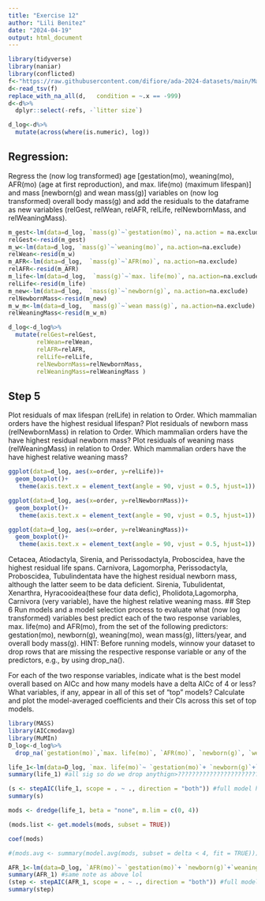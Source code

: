 ```yaml
---
title: "Exercise 12"
author: "Lili Benitez"
date: "2024-04-19"
output: html_document
---
```


```r
library(tidyverse)
library(naniar)
library(conflicted)
f<-"https://raw.githubusercontent.com/difiore/ada-2024-datasets/main/Mammal_lifehistories_v2.txt"
d<-read_tsv(f)
replace_with_na_all(d,   condition = ~.x == -999)
d<-d%>%
  dplyr::select(-refs, -`litter size`)

d_log<-d%>%
  mutate(across(where(is.numeric), log))

```

## Regression: 
Regress the (now log transformed) age [gestation(mo), weaning(mo), AFR(mo) (age at first reproduction), and max. life(mo) (maximum lifespan)] and mass [newborn(g) and wean mass(g)] variables on (now log transformed) overall body mass(g) and add the residuals to the dataframe as new variables (relGest, relWean, relAFR, relLife, relNewbornMass, and relWeaningMass).
```r

m_gest<-lm(data=d_log, `mass(g)`~`gestation(mo)`, na.action = na.exclude)# not padding NAs
relGest<-resid(m_gest)
m_w<-lm(data=d_log, `mass(g)`~`weaning(mo)`, na.action=na.exclude)
relWean<-resid(m_w)
m_AFR<-lm(data=d_log,  `mass(g)`~`AFR(mo)`, na.action=na.exclude)
relAFR<-resid(m_AFR)
m_life<-lm(data=d_log,  `mass(g)`~`max. life(mo)`, na.action=na.exclude)
relLife<-resid(m_life)
m_new<-lm(data=d_log,  `mass(g)`~`newborn(g)`, na.action=na.exclude)
relNewbornMass<-resid(m_new)
m_w_m<-lm(data=d_log,  `mass(g)`~`wean mass(g)`, na.action=na.exclude)
relWeaningMass<-resid(m_w_m)

d_log<-d_log%>%
  mutate(relGest=relGest, 
        relWean=relWean,
        relAFR=relAFR,
        relLife=relLife,
        relNewbornMass=relNewbornMass,
        relWeaningMass=relWeaningMass )

```

## Step 5
Plot residuals of max lifespan (relLife) in relation to Order. Which mammalian orders have the highest residual lifespan?
Plot residuals of newborn mass (relNewbornMass) in relation to Order. Which mammalian orders have the have highest residual newborn mass?
Plot residuals of weaning mass (relWeaningMass) in relation to Order. Which mammalian orders have the have highest relative weaning mass?
```r
ggplot(data=d_log, aes(x=order, y=relLife))+
  geom_boxplot()+
   theme(axis.text.x = element_text(angle = 90, vjust = 0.5, hjust=1))

ggplot(data=d_log, aes(x=order, y=relNewbornMass))+
  geom_boxplot()+
   theme(axis.text.x = element_text(angle = 90, vjust = 0.5, hjust=1))

ggplot(data=d_log, aes(x=order, y=relWeaningMass))+
  geom_boxplot()+
   theme(axis.text.x = element_text(angle = 90, vjust = 0.5, hjust=1))

```
Cetacea, Atiodactyla, Sirenia, and Perissodactyla, Proboscidea, have the highest residual life spans. Carnivora, Lagomorpha, Perissodactyla, Proboscidea, Tubulindentata have the highest residual newborn mass, although the latter seem to be data deficient. Sirenia, Tubulidentat, Xenarthra, Hyracooidea(these four data defic), Pholidota,Lagomorpha, Carnivora (very variable), have the highest relative weaning mass. 
## Step 6
Run models and a model selection process to evaluate what (now log transformed) variables best predict each of the two response variables, max. life(mo) and AFR(mo), from the set of the following predictors: gestation(mo), newborn(g), weaning(mo), wean mass(g), litters/year, and overall body mass(g).
HINT: Before running models, winnow your dataset to drop rows that are missing the respective response variable or any of the predictors, e.g., by using drop_na().

For each of the two response variables, indicate what is the best model overall based on AICc and how many models have a delta AICc of 4 or less?
What variables, if any, appear in all of this set of “top” models?
Calculate and plot the model-averaged coefficients and their CIs across this set of top models.

```r

library(MASS)
library(AICcmodavg)
library(MuMIn)
D_log<-d_log%>%
  drop_na(`gestation(mo)`,`max. life(mo)`, `AFR(mo)`, `newborn(g)`, `weaning(mo)`, `wean mass(g)`, `litters/year`, `mass(g)`)

life_1<-lm(data=D_log, `max. life(mo)`~ `gestation(mo)`+ `newborn(g)`+`weaning(mo)`+`wean mass(g)`+`litters/year`,  `mass(g)`,  na.action=na.fail)
summary(life_1) #all sig so do we drop anythign>????????????????????????????????? 

(s <- stepAIC(life_1, scope = . ~ ., direction = "both")) #full model has best AIC
summary(s)

mods <- dredge(life_1, beta = "none", m.lim = c(0, 4))

(mods.list <- get.models(mods, subset = TRUE))

coef(mods)

#(mods.avg <- summary(model.avg(mods, subset = delta < 4, fit = TRUE))) error message: Error in model.avg.default(object = get.models(object = mods, subset = delta <  :  only one model supplied. Nothing to do

AFR_1<-lm(data=D_log, `AFR(mo)`~ `gestation(mo)`+ `newborn(g)`+`weaning(mo)`+`wean mass(g)`+`litters/year`,  `mass(g)`)
summary(AFR_1) #same note as above lol
(step <- stepAIC(AFR_1, scope = . ~ ., direction = "both")) #full model has best AIC
summary(step)


```



